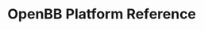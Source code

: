 # OpenBB Platform Reference


<ul className="grid grid-cols-1 md:grid-cols-2 lg:grid-cols-3 xl:grid-cols-4 gap-4 -ml-6">
<ReferenceCard
        title="fixedincome"
        description="iorb, sonia, fed, projections, sofr, treasury, ycrv, estr, ameribor"
        url="/platform/reference/fixedincome"
    />
<ReferenceCard
        title="ta"
        description="fisher, rsi, ad, wma, stoch, cci, hma, sma, adx, clenow, zlma, kc, cones, demark, ema, bbands, obv, atr, macd,..."
        url="/platform/reference/ta"
    />
<ReferenceCard
        title="options"
        description="chains"
        url="/platform/reference/options"
    />
<ReferenceCard
        title="econometrics"
        description="dwat, panelpols, panelfd, panelbols, coint, corr, panelre, panelols, bgot, panelfmac, granger, ols, unitroot,..."
        url="/platform/reference/econometrics"
    />
<ReferenceCard
        title="economy"
        description="cot, index_search, sp500_multiples, european_index_constituents, cpi, fred_index, index_snapshots, risk,..."
        url="/platform/reference/economy"
    />
<ReferenceCard
        title="futures"
        description="load, curve"
        url="/platform/reference/futures"
    />
<ReferenceCard
        title="ca"
        description="peers"
        url="/platform/reference/ca"
    />
<ReferenceCard
        title="forex"
        description="load, pairs"
        url="/platform/reference/forex"
    />
<ReferenceCard
        title="stocks"
        description="news, search, load, multiples, quote, info"
        url="/platform/reference/stocks"
    />
<ReferenceCard
        title="crypto"
        description="load"
        url="/platform/reference/crypto"
    />
<ReferenceCard
        title="news"
        description="globalnews"
        url="/platform/reference/news"
    />
<ReferenceCard
        title="qa"
        description="skew, om, sh, summary, normality, quantile, capm, so, unitroot, kurtosis"
        url="/platform/reference/qa"
    />
<ReferenceCard
        title="fa"
        description="cash, revseg, shrs, cash_growth, balance_growth, income, filings, income_growth, pt, ins_own, metrics, ratios,..."
        url="/platform/reference/fa"
    />
</ul>
